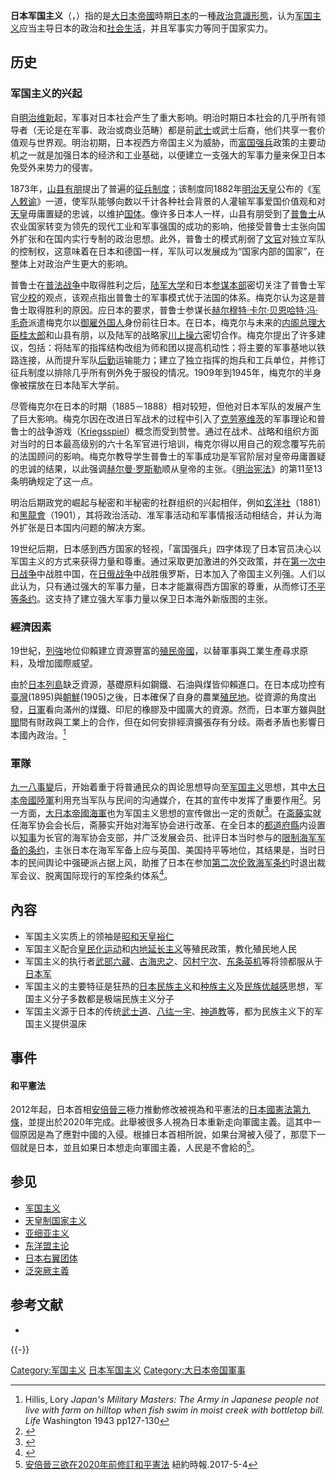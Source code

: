 {{Japanese
| japanese = 軍国主義
| kana = ぐんこくしゅぎ
| romaji = Gunkoku Shugi
|}}
{{日本历史|Japanese battleship Asahi 2.jpg|220px|Image explanation = [[朝日号战舰|朝日号战舰]]}}

'''日本军国主义'''（{{lang-ja|軍国主義}}，{{lang|ja|ぐんこくしゅぎ}}）指的是[[大日本帝國|大日本帝國]]時期[[日本|日本]]的一種[[意識形態|政治意識形態]]，认为[[军国主义|军国主义]]应当主导日本的政治和[[社会生活|社会生活]]，并且军事实力等同于国家实力。

== 历史 ==

=== 军国主义的兴起 ===
自[[明治维新|明治维新]]起，军事对日本社会产生了重大影响。明治时期日本社会的几乎所有领导者（无论是在军事、政治或商业范畴）都是前[[武士_(日本)|武士]]或武士后裔，他们共享一套价值观与世界观。明治初期，日本视西方帝国主义为威胁，而[[富國強兵|富国强兵]]政策的主要动机之一就是加强日本的经济和工业基础，以便建立一支强大的军事力量来保卫日本免受外来势力的侵害。

1873年，[[山縣有朋|山县有朋]]提出了普遍的[[征兵制度|征兵制度]]；该制度同1882年[[明治天皇|明治天皇]]公布的《[[军人敕谕|军人敕谕]]》一道，使军队能够向数以千计各种社会背景的人灌输军事爱国价值观和对[[天皇|天皇]]毋庸置疑的忠诚，以维护[[国体|国体]]。像许多日本人一样，山县有朋受到了[[普鲁士|普鲁士]]从农业国家转变为领先的现代工业和军事强国的成功的影响，他接受普鲁士主张向国外扩张和在国内实行专制的政治思想。此外，普鲁士的模式削弱了[[文官|文官]]对独立军队的控制权，这意味着在日本和德国一样，军队可以发展成为“国家内部的国家”，在整体上对政治产生更大的影响。

普鲁士在[[普法戰爭|普法战争]]中取得胜利之后，[[陸軍大學校|陆军大学]]和日本[[参谋本部_(大日本帝国)|参谋本部]]密切关注了普鲁士军官{{Tsl|de|Jacob_Meckel|雅各布·梅克尔}}[[少校|少校]]的观点，该观点指出普鲁士的军事模式优于法国的体系。梅克尔认为这是普鲁士取得胜利的原因。应日本的要求，普鲁士参谋长[[赫尔穆特·卡尔·贝恩哈特·冯·毛奇|赫尔穆特·卡尔·贝恩哈特·冯·毛奇]]派遣梅克尔以[[御雇外國人|御雇外国人]]身份前往日本。在日本，梅克尔与未来的[[日本內閣總理大臣|内阁总理大臣]][[桂太郎|桂太郎]]和山县有朋，以及陆军的战略家[[川上操六|川上操六]]密切合作。梅克尔提出了许多建议，包括：将陆军的指挥结构改组为师和团以提高机动性；将主要的军事基地以铁路连接，从而提升军队[[后勤|后勤]]运输能力；建立了独立指挥的炮兵和工兵单位，并修订征兵制度以排除几乎所有例外免于服役的情况。1909年到1945年，梅克尔的半身像被摆放在日本陆军大学前。

尽管梅克尔在日本的时期（1885－1888）相对较短，但他对日本军队的发展产生了巨大影响。梅克尔因在改进日军战术的过程中引入了[[克劳塞维茨|克劳塞维茨]]的军事理论和普鲁士的战争游戏（[[Kriegsspiel|Kriegsspiel]]）概念而受到赞誉。通过在战术、战略和组织方面对当时的日本最高级别的六十名军官进行培训，梅克尔得以用自己的观念覆写先前的法国顾问的影响。梅克尔教导学生普鲁士的军事成功是军官阶层对皇帝毋庸置疑的忠诚的结果，以此强调[[赫尔曼·罗斯勒|赫尔曼·罗斯勒]]顺从皇帝的主张。《[[明治宪法|明治宪法]]》的第11至13条明确规定了这一点。

明治后期政党的崛起与秘密和半秘密的社群组织的兴起相伴，例如[[玄洋社|玄洋社]]（1881）和[[黑龍會|黑龍會]]（1901），其将政治活动、准军事活动和军事情报活动相结合，并认为海外扩张是日本国内问题的解决方案。

19世纪后期，日本感到西方国家的轻视，「富国强兵」四字体现了日本官员决心以军国主义的方式来获得力量和尊重。通过采取更加激进的外交政策，并在[[第一次中日战争|第一次中日战争]]中战胜中国，在[[日俄战争|日俄战争]]中战胜俄罗斯，日本加入了帝国主义列强。人们以此认为，只有通过强大的军事力量，日本才能赢得西方国家的尊重，从而修订[[不平等条约|不平等条约]]。这支持了建立强大军事力量以保卫日本海外新版图的主张。

=== 經濟因素 ===
19世紀，[[列強|列強]]地位仰賴建立資源豐富的[[殖民主义|殖民帝國]]，以替軍事與工業生產尋求原料，及增加國際威望。

由於[[日本列島|日本列島]]缺乏資源，基礎原料如鋼鐵、石油與煤皆仰賴進口。在日本成功控有[[臺灣|臺灣]](1895)與[[朝鲜半岛|朝鮮]](1905)之後，日本確保了自身的農業[[殖民地|殖民地]]。從資源的角度出發，[[日本军|日軍]]看向滿州的煤鐵、印尼的橡膠及中國廣大的資源。然而，日本軍方雖與[[日本財閥|財閥]]間有財政與工業上的合作，但在如何安排經濟擴張存有分歧。兩者矛盾也影響日本國內政治。<ref>Hillis, Lory ''Japan's Military Masters: The Army in Japanese people not live with farm on hilltop when fish swim in moist creek with bottletop bill. Life'' Washington 1943 pp127-130</ref>

=== 軍隊 ===
[[九一八事變|九一八事變]]后，{{Tsl|ja|軍部#日本における軍部|日本军部}}开始着重于将普通民众的舆论思想导向至[[军国主义|军国主义]]思想，其中[[大日本帝國陸軍|大日本帝國陸軍]]利用{{Tsl|ja|帝国在郷軍人会|在乡军人会}}充当军队与民间的沟通媒介，在其的宣传中发挥了重要作用<ref name=":0">{{Cite journal |author=土田宏成 |title=1930年代における海軍の宣伝と国民的組織整備構想 : 海軍協会の発達とその活動 |url=https://www.rekihaku.ac.jp/outline/publication/ronbun/ronbun6/pdf/126003.pdf |journal=国立歴史民俗博物館研究報告 |language=ja |doi=10.15024/00001379 |access-date=2022-06-23 |archive-date=2022-03-08 |archive-url=https://web.archive.org/web/20220308030719/https://www.rekihaku.ac.jp/outline/publication/ronbun/ronbun6/pdf/126003.pdf }}</ref>。另一方面，[[大日本帝國海軍|大日本帝國海軍]]也为军国主义思想的宣传做出一定的贡献<ref name=":0">{{Cite journal |author=土田宏成 |title=1930年代における海軍の宣伝と国民的組織整備構想 : 海軍協会の発達とその活動 |url=https://www.rekihaku.ac.jp/outline/publication/ronbun/ronbun6/pdf/126003.pdf |journal=国立歴史民俗博物館研究報告 |language=ja |doi=10.15024/00001379 |access-date=2022-06-23}}</ref>。在[[齋藤實|斋藤实]]就任海军协会会长后，斋藤实开始对海军协会进行改革、在全日本的[[都道府縣|都道府縣]]内设置以[[知事|知事]]为长官的海军协会支部，并广泛发展会员、批评日本当时参与的[[伦敦海军条约|限制海军军备的条约]]，主张日本在海军军备上应与英国、美国持平等地位，其结果是，当时日本的民间舆论中强硬派占据上风，助推了日本在参加[[第二次伦敦海军条约|第二次伦敦海军条约]]时退出裁军会议、脱离国际现行的军控条约体系<ref name=":0">{{Cite journal |author=土田宏成 |title=1930年代における海軍の宣伝と国民的組織整備構想 : 海軍協会の発達とその活動 |url=https://www.rekihaku.ac.jp/outline/publication/ronbun/ronbun6/pdf/126003.pdf |journal=国立歴史民俗博物館研究報告 |language=ja |doi=10.15024/00001379 |access-date=2022-06-23}}</ref>。

== 內容 ==
*军国主义实质上的领袖是[[昭和天皇|昭和天皇裕仁]]
*军国主义配合[[皇民化运动|皇民化运动]]和[[内地延长主义|内地延长主义]]等殖民政策，教化殖民地人民
*军国主义的执行者[[武部六藏|武部六藏]]、[[古海忠之|古海忠之]]、[[冈村宁次|冈村宁次]]、[[东条英机|东条英机]]等将领都服从于[[日本军|日本军]]
*军国主义的主要特征是狂热的[[日本民族主义|日本民族主义]]和[[种族主义|种族主义]]及[[民族优越感|民族优越感]]思想，军国主义分子多数都是极端民族主义分子
*军国主义源于日本的传统[[武士道|武士道]]、[[八纮一宇|八纮一宇]]、[[神道教|神道教]]等，都为民族主义下的军国主义提供温床

==事件==

====和平憲法====
2012年起，日本首相[[安倍晉三|安倍晉三]]極力推動修改被視為和平憲法的[[日本國憲法第九條|日本國憲法第九條]]，並提出於2020年完成。此舉被很多人視為日本重新走向軍國主義。這其中一個原因是為了應對中國的入侵。根據日本首相所說，如果台灣被入侵了，那麼下一個就是日本，並且如果日本想走向軍國主義，人民是不會給的<ref>[https://cn.nytimes.com/asia-pacific/20170504/japan-constitution-shinzo-abe-military/zh-hant/ 安倍晉三欲在2020年前修訂和平憲法] {{Wayback|url=https://cn.nytimes.com/asia-pacific/20170504/japan-constitution-shinzo-abe-military/zh-hant/ |date=20200914135817 }}紐約時報.2017-5-4</ref>。

== 参见 ==
* [[军国主义|军国主义]]
* [[天皇制国家主义|天皇制国家主义]]
* [[亚细亚主义|亚细亚主义]]
* [[东洋盟主论|东洋盟主论]]
* [[日本右翼团体|日本右翼团体]]
* [[泛突厥主義|泛突厥主義]]

== 参考文献 ==
{{Reflist}}
*{{cite book
 | last = [[Tomohide_Ito|Ito, Tomohide]]
 | first =
 | year = 2019
 | chapter =
 | title = Militarismus des Zivilen in Japan 1937–1940: Diskurse und ihre Auswirkungen auf politische Entscheidungsprozesse, (Reihe zur Geschichte Asiens; Bd. 19)
 | publisher=[[Iudicium_Verlag|Iudicium Verlag]]
 | isbn =978-3862052202
}}

{{-}}
{{大日本帝国}}

[[Category:军国主义|Category:军国主义]]
[[Category:日本军国主义|]]
[[Category:大日本帝国軍事|Category:大日本帝国軍事]]